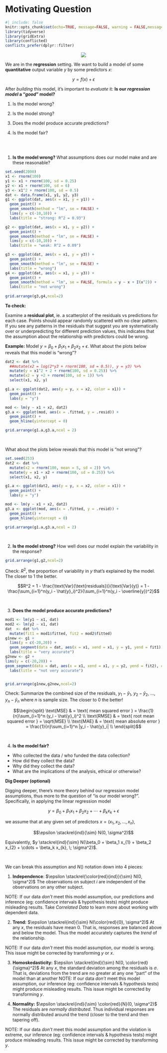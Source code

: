 # Motivating Question {.unnumbered}

```r
#| include: false
knitr::opts_chunk$set(echo=TRUE, message=FALSE, warning = FALSE,message=FALSE)
library(tidyverse)
library(gridExtra)
library(conflicted)
conflicts_prefer(dplyr::filter)
```

<center><img src="images/MLdiagram1.jpg"/></center>

We are in the **regression** setting. We want to build a model of some
**quantitative** output variable $y$ by some predictors $x$:

$$y = f(x) + \epsilon$$

After *building* this model, it's important to *evaluate* it: **Is our
*regression model* a "*good*" model?**

1.  Is the model wrong?

2.  Is the model strong?

3.  Does the model produce accurate predictions?

4.  Is the model fair?


<br><br>

1. **Is the model wrong?** What assumptions does our model make and are these reasonable?

```r
set.seed(2000)
x1 <- rnorm(100)
y1 <- x1 + rnorm(100, sd = 0.25)
y2 <- x1 + rnorm(100, sd = 6)
y3 <- x1^2 + rnorm(100, sd = 0.5)
dat <- data.frame(x1, y1, y2, y3)
g1 <- ggplot(dat, aes(x = x1, y = y1)) + 
  geom_point() + 
  geom_smooth(method = "lm", se = FALSE) + 
  lims(y = c(-10,10)) + 
  labs(title = "strong: R^2 = 0.93")

g2 <- ggplot(dat, aes(x = x1, y = y2)) + 
  geom_point() + 
  geom_smooth(method = "lm", se = FALSE) + 
  lims(y = c(-10,10)) + 
  labs(title = "weak: R^2 = 0.09")

g3 <- ggplot(dat, aes(x = x1, y = y3)) + 
  geom_point() + 
  geom_smooth(method = "lm", se = FALSE) + 
  labs(title = "wrong")
g4 <- ggplot(dat, aes(x = x1, y = y3)) + 
  geom_point() + 
  geom_smooth(method = "lm", se = FALSE, formula = y ~ x + I(x^2)) + 
  labs(title = "not wrong")
  
grid.arrange(g3,g4,ncol=2)
```

**To check:**

Examine a **residual plot**, ie. a scatterplot of the residuals vs predictions for each case. Points should appear randomly scattered with no clear pattern. If you see any patterns in the residuals that suggest you are systematically over or underpredicting for different prediction values, this indicates that the assumption about the relationship with predictors could be wrong.


**Example:** Model $y = \beta_0 + \beta_1 x_1 + \beta_2 x_2 + \epsilon$.
What about the plots below reveals that this model is "wrong"?

```r
dat2 <- dat %>% 
  ##mutate(x2 = log(2*y3 + rnorm(100, sd = 0.5)), y = y3) %>%
  mutate(y = x1^2 + 2 + rnorm(100, sd = 0.25)) %>% 
  mutate(x2 = y +2 + rnorm(100, sd = 1)) %>%
  select(x1, x2, y) 

g1.a <- ggplot(dat2, aes(y = y, x = x2, color = x1)) + 
  geom_point() + 
  labs(y = "y")

mod <- lm(y ~ x1 + x2, dat2)
g3.a <- ggplot(mod, aes(x = .fitted, y = .resid)) + 
  geom_point() + 
  geom_hline(yintercept = 0)

grid.arrange(g1.a,g3.a,ncol = 2)
```

<br>

What about the plots below reveals that this model is "not wrong"?

```r
set.seed(253)
dat2 <- dat %>% 
  mutate(x2 = rnorm(100, mean = 5, sd = 2)) %>% 
  mutate(y = x1 + x2 + rnorm(100, sd = 0.25)) %>% 
  select(x1, x2, y) 

g1.a <- ggplot(dat2, aes(y = y, x = x2, color = x1)) + 
  geom_point() + 
  labs(y = "y")

mod <- lm(y ~ x1 + x2, dat2)
g3.a <- ggplot(mod, aes(x = .fitted, y = .resid)) + 
  geom_point() + 
  geom_hline(yintercept = 0)

grid.arrange(g1.a,g3.a,ncol = 2)
```

<br>

2.  **Is the model strong?** How well does our model explain the
    variability in the response?

```r
grid.arrange(g1,g2,ncol=2)
```

Check: $R^2$, the proportion of variability in $y$ that's explained by
the model. The closer to 1 the better.

$$R^2 = 1 - \frac{\text{Var}(\text{residuals})}{\text{Var}(y)} = 1 - \frac{\sum_{i=1}^n(y_i - \hat{y}_i)^2}{\sum_{i=1}^n(y_i - \overline{y})^2}$$

<br>

3.  **Does the model produce accurate predictions?**

```r
mod1 <- lm(y1 ~ x1, dat)
mod2 <- lm(y2 ~ x1, dat)
dat  <- dat %>% 
  mutate(fit1 = mod1$fitted, fit2 = mod2$fitted)
g1new <- g1 + 
  lims(y = c(-20,20)) + 
  geom_segment(data = dat, aes(x = x1, xend = x1, y = y1, yend = fit1), color = "red") + 
  labs(title = "very accurate")
g2new <- g2 + 
lims(y = c(-20,20)) + 
geom_segment(data = dat, aes(x = x1, xend = x1, y = y2, yend = fit2), color = "red") + 
  labs(title = "not very accurate")


grid.arrange(g1new,g2new,ncol=2)
```

<!-- ![](https://www.macalester.edu/~ajohns24/images/stat253/evaluate_predictions.png) -->

Check: Summarize the combined size of the residuals, $y_1 - \hat{y}_1$,
$y_2 - \hat{y}_2$, ..., $y_n - \hat{y}_n$ where $n$ is sample size. The
closer to 0 the better!

$$\begin{split}
\text{MSE}  & = \text{ mean squared error } = \frac{1}{n}\sum_{i=1}^n (y_i - \hat{y}_i)^2 \\
\text{RMSE} & = \text{ root mean squared error } = \sqrt{MSE}  \\
\text{MAE}  & = \text{ mean absolute error } = \frac{1}{n}\sum_{i=1}^n |y_i - \hat{y}_i| \\
\end{split}$$

<br>

4.  **Is the model fair?**

-   Who collected the data / who funded the data collection?
-   How did they collect the data?
-   Why did they collect the data?
-   What are the implications of the analysis, ethical or otherwise?

**Dig Deeper (optional)**

Digging deeper, there's more theory behind our regression model
assumptions, thus more to the question of "is our model wrong?".
Specifically, in applying the linear regression model

$$y = \beta_0 + \beta_1 x_{1} + \beta_2 x_{2} + \cdots + \beta_k x_{k} + \epsilon$$

we assume that at any given set of predictors $x = (x_1,x_2,...,x_n)$,

$$\epsilon \stackrel{ind}{\sim} N(0, \sigma^2)$$

Equivalently,
$y \stackrel{ind}{\sim} N(\beta_0 + \beta_1 x_{1} + \beta_2 x_{2} + \cdots + \beta_k x_{k}, \; \sigma^2)$.

<br>

We can break this assumption and $N()$ notation down into 4 pieces:

1.  **Independence**:
    $\epsilon \stackrel{\color{red}{ind}}{\sim} N(0, \sigma^2)$ The
    observations on subject $i$ are independent of the observations on
    any other subject.

NOTE: If our data *don't* meet this model assumption, our predictions
and inference (eg: confidence intervals & hypothesis tests) might
produce misleading results. Take *Correlated Data* to learn more about
working with dependent data.

2.  **Trend:**
    $\epsilon \stackrel{ind}{\sim} N(\color{red}{0}, \sigma^2)$ At any
    $x$, the residuals have mean 0. That is, responses are balanced
    above and below the model. Thus the model accurately captures the
    *trend* of the relationship.

NOTE: If our data *don't* meet this model assumption, our model is
wrong. This issue might be corrected by transforming $y$ or $x$.

3.  **Homoskedasticity:**
    $\epsilon \stackrel{ind}{\sim} N(0, \color{red}{\sigma}^2)$ At any
    $x$, the standard deviation among the residuals is $\sigma$. That
    is, deviations from the trend are no greater at any one "part" of
    the model than at another NOTE: If our data *don't* meet this model
    assumption, our inference (eg: confidence intervals & hypothesis
    tests) might produce misleading results. This issue might be
    corrected by transforming $y$.

4.  **Normality:**
    $\epsilon \stackrel{ind}{\sim} \color{red}{N}(0, \sigma^2)$ The
    residuals are *normally distributed*. Thus individual responses are
    normally distributed around the trend (closer to the trend and then
    tapering off).

NOTE: If our data *don't* meet this model assumption and the violation
is extreme, our inference (eg: confidence intervals & hypothesis tests)
might produce misleading results. This issue might be corrected by
transforming $y$.